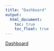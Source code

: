 ```yaml
---
title: "Dashboard"
output: 
  html_document:
    toc: true
    toc_float: true
---
```


[Dashboard](newdash.html)